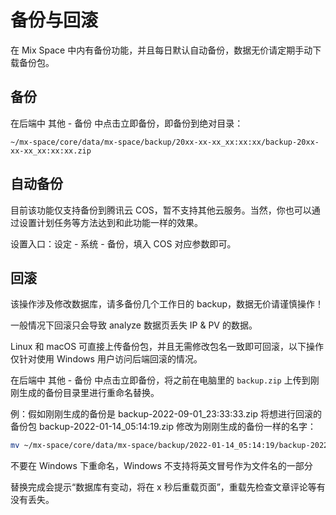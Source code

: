 
# 备份与回滚

在 Mix Space 中内有备份功能，并且每日默认自动备份，数据无价请定期手动下载备份包。

## 备份

在后端中 其他 - 备份 中点击立即备份，即备份到绝对目录：

`~/mx-space/core/data/mx-space/backup/20xx-xx-xx_xx:xx:xx/backup-20xx-xx-xx_xx:xx:xx.zip`

## 自动备份

目前该功能仅支持备份到腾讯云 COS，暂不支持其他云服务。当然，你也可以通过设置计划任务等方法达到和此功能一样的效果。

设置入口：设定 - 系统 - 备份，填入 COS 对应参数即可。

## 回滚

<Callout type="error" emoji="⚠️">
该操作涉及修改数据库，请多备份几个工作日的 backup，数据无价请谨慎操作！

一般情况下回滚只会导致 analyze 数据页丢失 IP & PV 的数据。
</Callout>

<Callout type="info">
Linux 和 macOS 可直接上传备份包，并且无需修改包名一致即可回滚，以下操作仅针对使用 Windows 用户访问后端回滚的情况。
</Callout>

在后端中 其他 - 备份 中点击立即备份，将之前在电脑里的 `backup.zip` 上传到刚刚生成的备份目录里进行重命名替换。


例：假如刚刚生成的备份是 backup-2022-09-01_23:33:33.zip 将想进行回滚的备份包 backup-2022-01-14_05:14:19.zip 修改为刚刚生成的备份一样的名字：

```bash
mv ~/mx-space/core/data/mx-space/backup/2022-01-14_05:14:19/backup-2022-01-14_05:14:19.zip backup-2022-09-01_23:33:33.zip
```

<Callout type="warning" emoji="⚠️">
不要在 Windows 下重命名，Windows 不支持将英文冒号作为文件名的一部分
</Callout>

替换完成会提示“数据库有变动，将在 x 秒后重载页面”，重载先检查文章评论等有没有丢失。

